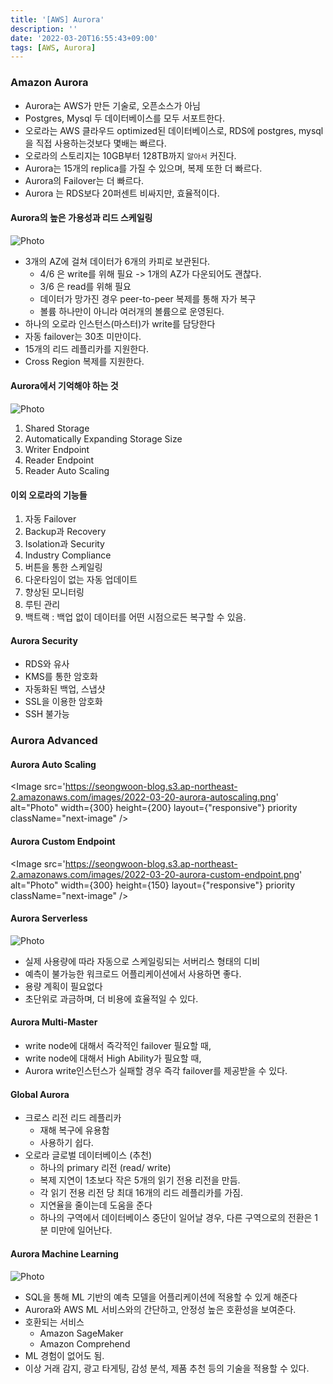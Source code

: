 ```yaml
---
title: '[AWS] Aurora'
description: ''
date: '2022-03-20T16:55:43+09:00'
tags: [AWS, Aurora]
---
```


### Amazon Aurora
- Aurora는 AWS가 만든 기술로, 오픈소스가 아님
- Postgres, Mysql 두 데이터베이스를 모두 서포트한다.
- 오로라는 AWS 클라우드 optimized된 데이터베이스로, RDS에 postgres, mysql을 직접 사용하는것보다 몇배는 빠르다.
- 오로라의 스토리지는 10GB부터 128TB까지 `알아서` 커진다.
- Aurora는 15개의 replica를 가질 수 있으며, 복제 또한 더 빠르다.
- Aurora의 Failover는 더 빠르다.
- Aurora 는 RDS보다 20퍼센트 비싸지만, 효율적이다.

#### Aurora의 높은 가용성과 리드 스케일링

<Image src='https://seongwoon-blog.s3.ap-northeast-2.amazonaws.com/images/2022-03-20-aurora.png'
    alt="Photo"
    width={300}
    height={300}
    priority
    className="next-image"
/>

- 3개의 AZ에 걸쳐 데이터가 6개의 카피로 보관된다.
    - 4/6 은 write를 위해 필요 -> 1개의 AZ가 다운되어도 괜찮다.
    - 3/6 은 read를 위해 필요
    - 데이터가 망가진 경우 peer-to-peer 복제를 통해 자가 복구
    - 볼륨 하나만이 아니라 여러개의 볼륨으로 운영된다.
- 하나의 오로라 인스턴스(마스터)가 write를 담당한다
- 자동 failover는 30초 미만이다.
- 15개의 리드 레플리카를 지원한다.
- Cross Region 복제를 지원한다.

#### Aurora에서 기억해야 하는 것

<Image
    src='https://seongwoon-blog.s3.ap-northeast-2.amazonaws.com/images/2022-03-20-aurora-remember.png'
    alt="Photo"
    width={300}
    height={200}
    priority
    className="next-image"
/>

1. Shared Storage
2. Automatically Expanding Storage Size
3. Writer Endpoint
4. Reader Endpoint
5. Reader Auto Scaling

#### 이외 오로라의 기능들
1. 자동 Failover
2. Backup과 Recovery
3. Isolation과 Security
4. Industry Compliance
5. 버튼을 통한 스케일링
6. 다운타임이 없는 자동 업데이트
7. 향상된 모니터링
8. 루틴 관리
9. 백트랙 : 백업 없이 데이터를 어떤 시점으로든 복구할 수 있음.

#### Aurora Security
- RDS와 유사
- KMS를 통한 암호화
- 자동화된 백업, 스냅샷
- SSL을 이용한 암호화
- SSH 불가능

### Aurora Advanced
#### Aurora Auto Scaling

<Image src='https://seongwoon-blog.s3.ap-northeast-2.amazonaws.com/images/2022-03-20-aurora-autoscaling.png'
       alt="Photo"
       width={300}
       height={200}
       layout={"responsive"}
       priority
       className="next-image"
/>

#### Aurora Custom Endpoint
<Image src='https://seongwoon-blog.s3.ap-northeast-2.amazonaws.com/images/2022-03-20-aurora-custom-endpoint.png'
       alt="Photo"
       width={300}
       height={150}
       layout={"responsive"}
       priority
       className="next-image"
/>

#### Aurora Serverless

<Image src='https://seongwoon-blog.s3.ap-northeast-2.amazonaws.com/images/2022-03-20-aurora-serverless.png'
       alt="Photo"
       width={300}
       height={300}
       priority
       className="next-image"
/>

- 실제 사용량에 따라 자동으로 스케일링되는 서버리스 형태의 디비
- 예측이 불가능한 워크로드 어플리케이션에서 사용하면 좋다.
- 용량 계획이 필요없다
- 초단위로 과금하며, 더 비용에 효율적일 수 있다.

#### Aurora Multi-Master
- write node에 대해서 즉각적인 failover 필요할 때,
- write node에 대해서 High Ability가 필요할 때,
- Aurora write인스턴스가 실패할 경우 즉각 failover를 제공받을 수 있다.

#### Global Aurora
- 크로스 리전 리드 레플리카
    - 재해 복구에 유용함
    - 사용하기 쉽다.
- 오로라 글로벌 데이터베이스 (추천)
    - 하나의 primary 리전 (read/ write)
    - 복제 지연이 1초보다 작은 5개의 읽기 전용 리전을 만듬.
    - 각 읽기 전용 리전 당 최대 16개의 리드 레플리카를 가짐.
    - 지연율을 줄이는데 도움을 준다
    - 하나의 구역에서 데이터베이스 중단이 일어날 경우, 다른 구역으로의 전환은 1분 미만에 일어난다.

#### Aurora Machine Learning

<Image src='https://seongwoon-blog.s3.ap-northeast-2.amazonaws.com/images/2022-03-20-aurora-machine-learning.png'
       alt="Photo"
       width={300}
       height={300}
       priority
       className="next-image"
/>

- SQL을 통해 ML 기반의 예측 모델을 어플리케이션에 적용할 수 있게 해준다
- Aurora와 AWS ML 서비스와의 간단하고, 안정성 높은 호환성을 보여준다.
- 호환되는 서비스
    - Amazon SageMaker
    - Amazon Comprehend
- ML 경험이 없어도 됨.
- 이상 거래 감지, 광고 타게팅, 감성 분석, 제품 추천 등의 기술을 적용할 수 있다.